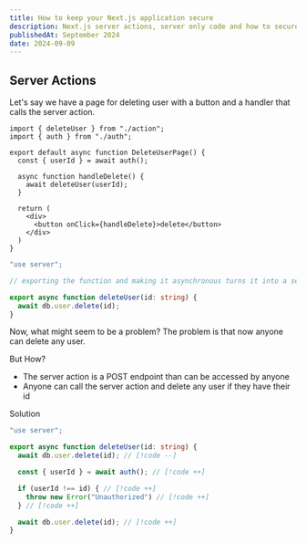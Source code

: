 ```yaml
---
title: How to keep your Next.js application secure
description: Next.js server actions, server only code and how to secure them
publishedAt: September 2024
date: 2024-09-09
---
```


## Server Actions

Let's say we have a page for deleting user with a button and a handler that calls the server action.

```tsx {2,5,8}
import { deleteUser } from "./action";
import { auth } from "./auth";

export default async function DeleteUserPage() {
  const { userId } = await auth();

  async function handleDelete() {
    await deleteUser(userId);
  }

  return (
    <div>
      <button onClick={handleDelete}>delete</button>
    </div>
  )
}
```

```ts
"use server";

// exporting the function and making it asynchronous turns it into a server action

export async function deleteUser(id: string) {
  await db.user.delete(id);
}
```

Now, what might seem to be a problem? The problem is that now anyone can delete any user.  

But How?

- The server action is a POST endpoint than can be accessed by anyone
- Anyone can call the server action and delete any user if they have their id

Solution

```ts
"use server";

export async function deleteUser(id: string) {
  await db.user.delete(id); // [!code --]

  const { userId } = await auth(); // [!code ++]

  if (userId !== id) { // [!code ++]
    throw new Error("Unauthorized") // [!code ++]
  } // [!code ++]

  await db.user.delete(id); // [!code ++]
}
```
